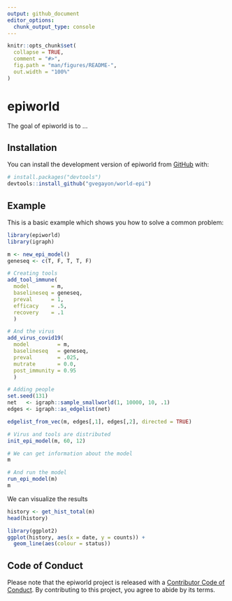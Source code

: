 ```yaml
---
output: github_document
editor_options: 
  chunk_output_type: console
---
```


<!-- README.md is generated from README.Rmd. Please edit that file -->

```r
knitr::opts_chunk$set(
  collapse = TRUE,
  comment = "#>",
  fig.path = "man/figures/README-",
  out.width = "100%"
)
```

# epiworld

<!-- badges: start -->
<!-- badges: end -->

The goal of epiworld is to ...

## Installation

You can install the development version of epiworld from [GitHub](https://github.com/) with:

``` r
# install.packages("devtools")
devtools::install_github("gvegayon/world-epi")
```

## Example

This is a basic example which shows you how to solve a common problem:

```r
library(epiworld)
library(igraph)

m <- new_epi_model()
geneseq <- c(T, F, T, T, F)

# Creating tools
add_tool_immune(
  model       = m,
  baselineseq = geneseq,
  preval      = 1,
  efficacy    = .5,
  recovery    = .1
  )

# And the virus
add_virus_covid19(
  model         = m,
  baselineseq   = geneseq,
  preval        = .025,
  mutrate       = 0.0,
  post_immunity = 0.95
  )

# Adding people
set.seed(131)
net   <- igraph::sample_smallworld(1, 10000, 10, .1)
edges <- igraph::as_edgelist(net)

edgelist_from_vec(m, edges[,1], edges[,2], directed = TRUE)

# Virus and tools are distributed
init_epi_model(m, 60, 12)

# We can get information about the model
m

# And run the model
run_epi_model(m)
m

```

We can visualize the results

```r
history <- get_hist_total(m)
head(history)

library(ggplot2)
ggplot(history, aes(x = date, y = counts)) +
  geom_line(aes(colour = status)) 
```


## Code of Conduct

Please note that the epiworld project is released with a [Contributor Code of Conduct](https://contributor-covenant.org/version/2/0/CODE_OF_CONDUCT.html). By contributing to this project, you agree to abide by its terms.